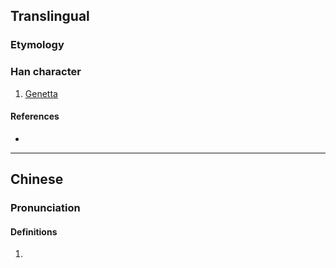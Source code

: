 {{character info/new}}
==Translingual==

===Etymology===
{{Han compound|犬|菐|c1=s|c2=p|t1=dog|ls=psc}}

===Han character===
{{Han char|rn=94|rad=犬|as=12|sn=15|four=42234|canj=KHTCO|ids=⿰犭菐}}

# [[Genetta]]

====References====
* {{Han ref|kx=0718.160|dkj=20679|dj=1129.280|hdz=21368.050|uh=735B|ud=29531|bh=E67B|bd=59003}}

----

==Chinese==
{{zh-forms}}

===Pronunciation===
{{zh-pron
|m=pú
|mc=y
|oc=y
}}

====Definitions====
# {{defn|lang=cmn|sort=犬12}}